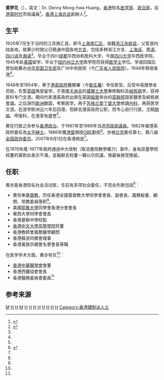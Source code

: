 '''黄梦花'''（{{bd|1920年|7月24日|2007年|8月1日}}），英文：Dr. Denny Mong-hwa Huang，[[香港|香港]]知名[[医学家|医学家]]、[[政治家|政治家]]，前[[港英时代|港英时代]]市局議員<ref name="Huang Spark">{{cite web |url=https://sparkpost.wordpress.com/2014/07/27/denny-huang/ |title=廿年市局政治史：黃夢花議員 |publisher=致知 |date=July 27, 2014 |access-date=2016-10-07 |archive-date=2021-03-13 |archive-url=https://web.archive.org/web/20210313032609/https://sparkpost.wordpress.com/2014/07/27/denny-huang/ |dead-url=no }}</ref>，[[香港上海总会|香港上海总会]]創辦人<ref>{{cite web|url=http://www.shfa.com.hk/aboutUsIntro.php|title=會長獻詞|publisher=上海总会|deadurl=yes|archiveurl=https://web.archive.org/web/20160719022554/http://www.shfa.com.hk/aboutUsIntro.php|archivedate=2016年7月19日|df=}}</ref>。

==生平==

1920年7月生于当时的江苏南汇县，即今[[上海|上海]][[南汇区|南汇区]]，祖籍[[浙江|浙江]][[余姚县|余姚县]]，父宦游内陆各地，故黄少时随父已精通中国各地[[方言|方言]]，包括多种浙江方言、[[上海话|上海话]]、[[粤语|粤语]]、[[四川话|四川话]]及[[湘语|湘语]]<ref name="Huang Spark"/>。毕业于四川[[成都|成都]]华西协和医科大学，今属[[四川大学|四川大学]]华西医学院。1945年赴[[美国|美国]]留学，毕业于[[纽约州立大学|纽约州立大学]]医学院而获得[[医学士|医学士]]学位。学成回国后曾协助筹办[[中华民国卫生部|中华民国卫生部]]及广州中央医院（今[[广东省人民医院|广东省人民医院]]）。1948年移居香港<ref name="Huang Spark"/>。

1948年至1954年，黄于[[港英政府|港英政府]]醫務署（今[[衞生署_(香港)|衞生署]]）专任医官。后受中英獎學金资助，负笈[[英国|英国]]再度留学。于英國[[卡迪夫|卡迪夫]]的[[威爾士大學|威爾士大學]]專修胸科及[[結核病|結核病]]学，获得医科专门文憑。期间代表港英政府出席在英国[[倫敦|倫敦]]举办的[[英聯邦|英聯邦]]国家醫學及結核病會議。之后游历[[歐洲|歐洲]]数国，考察医学。再于[[苏格兰|苏格兰]][[愛丁堡大學|愛丁堡大學]]修讀[[內科|內科]]，再获医学文憑。在游学欧洲近六年后回港，但辞去港英政府公职，而专心自行行医，尤精[[肺病|肺病]]、呼吸科，在港享有盛誉<ref name="Huang Spark"/>。

黄在行医之余参与[[香港政治|香港政治]]，于1967年至1986年当选[[市政局_(香港)|市政局]][[議員|議員]]。1982年被港英政府委任為[[太平紳士|太平紳士]]。1986年獲[[港督|港督]]頒授[[OBE|OBE]]勳銜<ref name="Huang Sun">{{cite web |url=http://the-sun.on.cc/channels/news/20070804/20070804025435_0000.html |title=前市局議員黃夢花病逝 |publisher=香港太阳报 |date=04/08/2007 |access-date=2016-10-07 |archive-date=2021-03-13 |archive-url=https://web.archive.org/web/20210313032618/http://the-sun.on.cc/channels/news/20070804/20070804025435_0000.html |dead-url=no }}</ref>。亦被[[北京|北京]]委任第七、第八届[[全国政协委员|全国政协委员]]。2007年8月1日在香港病逝<ref name="Huang Sun"/>。

在1976年尾-1977年政府通過中大改制（取消書院教學權力）事件，身為崇基學院校董的黃對此表示不滿，並擬辭去校董一職以示抗議，惟最後接受挽留。

==任职==
黄亦是香港知名社会活动家，生前有多项社会委任，不完全列表包括<ref name="Huang Spark"/>：
* 黄信奉[[基督教|基督教]]，历任香港全國基督教大學同學會會長、副會長、義務秘書、顧問、常務委員等职<ref name="Huang Spark"/>。
* 美國[[耶魯大學|耶魯大學]]同學會香港分會會長
* 華西大學同學會會長
* 香港基聯中學校監
* [[香港中文大學|香港中文大學]][[崇基學院|崇基學院]]校董
* 香港教師會義務醫學顧問
* 香港蘇浙同鄉會理事
* 香港黃族宗親會名譽會長等職
在医学学术方面，黄亦有任<ref name="Huang Spark"/>：
* [[香港中華醫學會|香港中華醫學會]]會董
* 香港西醫協會會長
* 香港醫務委員會委員<ref name="Huang Sun"/>

==参考来源==
{{reflist|2}}

[[Category:黃姓|M]]
[[Category:余姚人|H]]
[[Category:四川大学校友|H]]
[[Category:余姚黄氏|M]]
[[Category:纽约州立大学校友|H]]
[[Category:香港医生|H]]
[[Category:醫生出身的政治人物|H]]
[[Category:香港宁波人|H]]
[[Category:威尔士大学校友|H]]
[[Category:宁波裔上海人|H]]
[[Category:香港政治人物|H]]
[[Category:爱丁堡大学校友|H]]
[[Category:香港建制派人士|Category:香港建制派人士]]